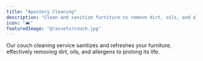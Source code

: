```yaml
---
title: "Apostery Cleaning"
description: "Clean and sanitize furniture to remove dirt, oils, and allergens, extending its lifespan."
icon: "🛋️"
featuredImage: "@/assets/couch.jpg"  
---
```

Our couch cleaning service sanitizes and refreshes your furniture, effectively removing dirt, oils, and allergens to prolong its life.
